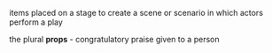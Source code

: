 items placed on a stage to create a scene or scenario in which actors perform a play

the plural '''props''' - congratulatory praise given to a person